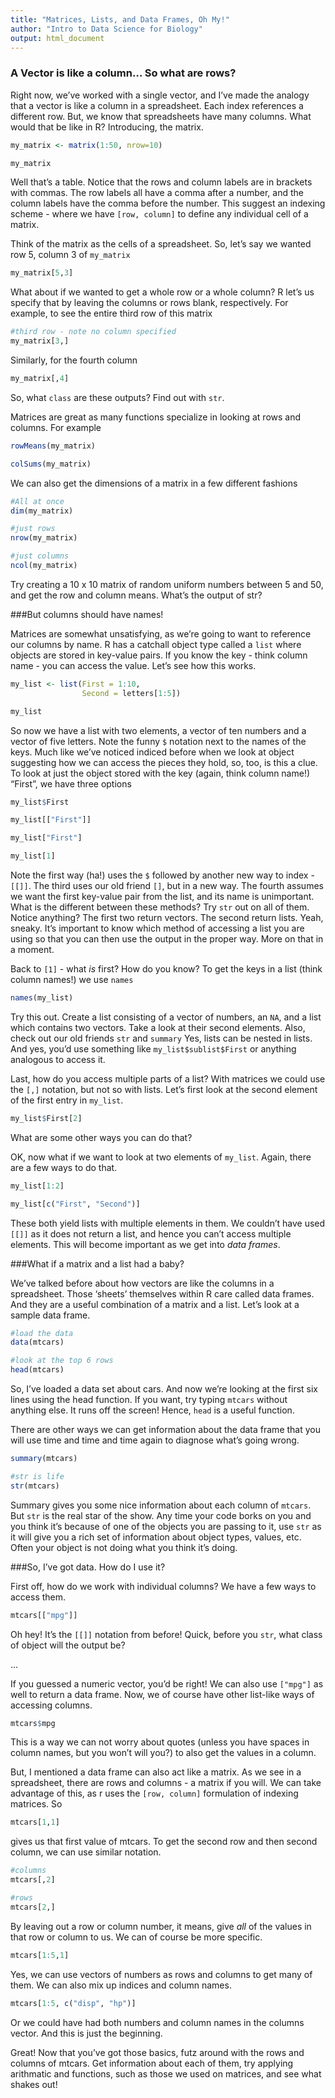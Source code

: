 ```yaml
---
title: "Matrices, Lists, and Data Frames, Oh My!"
author: "Intro to Data Science for Biology"
output: html_document
---
```



### A Vector is like a column... So what are rows?

Right now, we've worked with a single vector, and I've made the analogy that a vector is like a column in a spreadsheet. Each index references a different row. But, we know that spreadsheets have many columns.  What would that be like in R? Introducing, the matrix.

```r
my_matrix <- matrix(1:50, nrow=10)

my_matrix
```

Well that's a table. Notice that the rows and column labels are in brackets with commas. The row labels all have a comma after a number, and the column labels have the comma before the number.  This suggest an indexing scheme - where we have `[row, column]` to define any individual cell of a matrix.

Think of the matrix as the cells of a spreadsheet. So, let's say we wanted row 5, column 3 of `my_matrix`

```r
my_matrix[5,3]
```

What about if we wanted to get a whole row or a whole column? R let's us specify that by leaving the columns or rows blank, respectively.  For example, to see the entire third row of this matrix

```r
#third row - note no column specified
my_matrix[3,]
```

Similarly, for the fourth column

```r
my_matrix[,4]
```

So, what `class` are these outputs? Find out with `str`.

Matrices are great as many functions specialize in looking at rows and columns. For example

```r
rowMeans(my_matrix)

colSums(my_matrix)
```

We can also get the dimensions of a matrix in a few different fashions
```r
#All at once
dim(my_matrix)

#just rows
nrow(my_matrix)

#just columns
ncol(my_matrix)
```

Try creating a 10 x 10 matrix of random uniform numbers between 5 and 50, and get the row and column means. What's the output of str?

###But columns should have names!

Matrices are somewhat unsatisfying, as we're going to want to reference our columns by name. R has a catchall object type called a `list` where objects are stored in key-value pairs. If you know the key - think column name - you can access the value. Let's see how this works.

```r
my_list <- list(First = 1:10,
                Second = letters[1:5])

my_list
```

So now we have a list with two elements, a vector of ten numbers and a vector of five letters.  Note the funny `$` notation next to the names of the keys. Much like we've noticed indiced before when we look at object suggesting how we can access the pieces they hold, so, too, is this a clue.  To look at just the object stored with the key (again, think column name!) "First", we have three options

```r
my_list$First

my_list[["First"]]

my_list["First"]

my_list[1]
```

Note the first way (ha!) uses the `$` followed by another new way to index - `[[]]`. The third uses our old friend `[]`, but in a new way. The fourth assumes we want the first key-value pair from the list, and its name is unimportant. What is the different between these methods?  Try `str` out on all of them. Notice anything? The first two return vectors. The second return lists. Yeah, sneaky. It's important to know which method of accessing a list you are using so that you can then use the output in the proper way. More on that in a moment.

Back to `[1]` -  what *is* first? How do you know?  To get the keys in a list (think column names!) we use `names`

```r
names(my_list)
```

Try this out. Create a list consisting of a vector of numbers, an `NA`, and a list which contains two vectors. Take a look at their second elements. Also, check out our old friends `str` and `summary` Yes, lists can be nested in lists.  And yes, you'd use something like `my_list$sublist$First` or anything analogous to access it.

Last, how do you access multiple parts of a list? With matrices we could use the `[,]` notation, but not so with lists.  Let's first look at the second element of the first entry in `my_list`.

```r
my_list$First[2]
```

What are some other ways you can do that?

OK, now what if we want to look at two elements of `my_list`.  Again, there are a few ways to do that.

```r
my_list[1:2]

my_list[c("First", "Second")]
```

These both yield lists with multiple elements in them. We couldn't have used `[[]]` as it does not return a list, and hence you can't access multiple elements. This will become important as we get into *data frames*.


###What if a matrix and a list had a baby?

We've talked before about how vectors are like the columns in a spreadsheet. Those 'sheets' themselves within R care called data frames. And they are a useful combination of a matrix and a list. Let's look at a sample data frame.

```r
#load the data
data(mtcars)

#look at the top 6 rows
head(mtcars)
```

So, I've loaded a data set about cars. And now we're looking at the first six lines using the head function. If you want, try typing `mtcars` without anything else. It runs off the screen! Hence, `head` is a useful function.

There are other ways we can get information about the data frame that you will use time and time and time again to diagnose what's going wrong.

```r
summary(mtcars)

#str is life
str(mtcars)
```

Summary gives you some nice information about each column of `mtcars`. But `str` is the real star of the show. Any time your code borks on you and you think it's because of one of the objects you are passing to it, use `str` as it will give you a rich set of information about object types, values, etc. Often your object is not doing what you think it's doing.

###So, I've got data. How do I use it?

First off, how do we work with individual columns?  We have a few ways to access them.

```r
mtcars[["mpg"]]
```

Oh hey! It's the `[[]]` notation from before! Quick, before you `str`, what class of object will the output be?

...

If you guessed a numeric vector, you'd be right! We can also use `["mpg"]` as well to return a data frame. Now, we of course have other list-like ways of accessing columns.

```r
mtcars$mpg
```

This is a way we can not worry about quotes (unless you have spaces in column names, but you won't will you?) to also get the values in a column.  

But, I mentioned a data frame can also act like a matrix. As we see in a spreadsheet, there are rows and columns - a matrix if you will. We can take advantage of this, as r uses the `[row, column]` formulation of indexing matrices.  So

```r
mtcars[1,1]
```

gives us that first value of mtcars. To get the second row and then second column, we can use similar notation.

```r
#columns
mtcars[,2]

#rows
mtcars[2,]
```

By leaving out a row or column number, it means, give *all* of the values in that row or column to us.  We can of course be more specific.

```r
mtcars[1:5,1]
```

Yes, we can use vectors of numbers as rows and columns to get many of them. We can also mix up indices and column names.

```r
mtcars[1:5, c("disp", "hp")]
```

Or we could have had both numbers and column names in the columns vector. And this is just the beginning.

Great! Now that you've got those basics, futz around with the rows and columns of mtcars. Get information about each of them, try applying arithmatic and functions, such as those we used on matrices, and see what shakes out!
